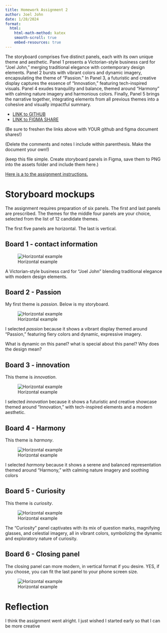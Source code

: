```yaml
---
title: Homework Assignment 2
author: Joel John
date: 1/28/2024
format:
  html:
    html-math-method: katex
    smooth-scroll: true
    embed-resources: true
---
```


The storyboard comprises five distinct panels, each with its own unique theme and aesthetic. Panel 1 presents a Victorian-style business card for "Joel John," merging traditional elegance with contemporary design elements. Panel 2 bursts with vibrant colors and dynamic imagery, encapsulating the theme of "Passion." In Panel 3, a futuristic and creative display captures the essence of "Innovation," featuring tech-inspired visuals. Panel 4 exudes tranquility and balance, themed around "Harmony" with calming nature imagery and harmonious colors. Finally, Panel 5 brings the narrative together, integrating elements from all previous themes into a cohesive and visually impactful summary.

* [LINK to GITHUB](https://github.com/cmsc-vcu/cmsc475-sp2024-hw2-template)
* [LINK to FIGMA SHARE](https://www.figma.com/file/hdiIDvrGKiYLVyQBGiZdVR/Storyboard-Creator-(Community)?type=design&node-id=0%3A1&mode=design&t=VF9FyVMif5FdjJk1-1)

(Be sure to freshen the links above with YOUR github and figma document shares!)

(Delete the comments and notes I include within parenthesis.  Make the document your own!)

(keep this file simple.  Create storyboard panels in Figma, save them to PNG into the assets folder and include them here.)

[Here is a to the assignment instructions.](https://virginiacommonwealth.instructure.com/courses/93957/assignments/853465?module_item_id=3241439)

# Storyboard mockups

The assignment requires preparation of six panels.  The first and last panels are prescribed.  The themes for the middle four panels
are your choice, selected from the list of 12 candidate themes.

The first five panels are horizontal.  The last is vertical.

## Board 1 - contact information

![Horizontal example](assets/calling_card.png)

A Victorian-style business card for "Joel John" blending traditional elegance with modern design elements.

## Board 2 - Passion

My first theme is *passion*.  Below is my storyboard.

![Horizontal example](assets/passion.png)


I selected *passion* because it shows a vibrant display themed around "Passion," featuring fiery colors and dynamic, expressive imagery.

What is dynamic on this panel? what is special about this panel? Why does the design mean?

## Board 3 - innovation

This theme is *innovation*.

![Horizontal example](assets/innovation.png)

I selected *innovation* because it shows a futuristic and creative showcase themed around "Innovation," with tech-inspired elements and a modern aesthetic.

## Board 4 - Harmony

This theme is *harmony*.

![Horizontal example](assets/harmony.png)



I selected *harmony* because it shows a serene and balanced representation themed around "Harmony," with calming nature imagery and soothing colors

## Board 5 - Curiosity

This theme is *curiosity*.

![Horizontal example](assets/curiosity.png)


The "Curiosity" panel captivates with its mix of question marks, magnifying glasses, and celestial imagery, all in vibrant colors, symbolizing the dynamic and exploratory nature of curiosity.

## Board 6 - Closing panel

The closing panel can more modern, in vertical format if you desire.  YES, if you choose, you can fit the last panel to your phone screen size.

![Horizontal example](assets/conclusion.png)

# Reflection

I think the assignment went alright. I just wished I started early so that I can be more creative